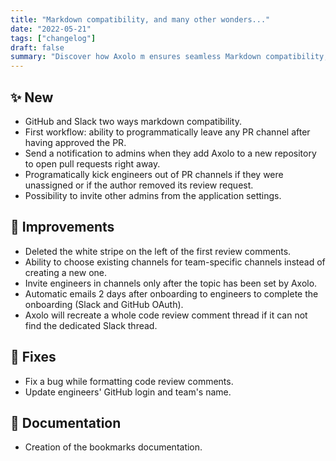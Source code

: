 ```yaml
---
title: "Markdown compatibility, and many other wonders..."
date: "2022-05-21"
tags: ["changelog"]
draft: false
summary: "Discover how Axolo m ensures seamless Markdown compatibility, allowing you to create beautifully formatted content with ease. Explore the many other innovative features and benefits that make our platform the ideal choice for your needs."
---
```


## ✨ New

- GitHub and Slack two ways markdown compatibility.
- First workflow: ability to programmatically leave any PR channel after having approved the PR.
- Send a notification to admins when they add Axolo to a new repository to open pull requests right away.
- Programatically kick engineers out of PR channels if they were unassigned or if the author removed its review request.
- Possibility to invite other admins from the application settings.

## 🔨 Improvements

- Deleted the white stripe on the left of the first review comments.
- Ability to choose existing channels for team-specific channels instead of creating a new one.
- Invite engineers in channels only after the topic has been set by Axolo.
- Automatic emails 2 days after onboarding to engineers to complete the onboarding (Slack and GitHub OAuth).
- Axolo will recreate a whole code review comment thread if it can not find the dedicated Slack thread.

## 🐞 Fixes

- Fix a bug while formatting code review comments.
- Update engineers' GitHub login and team's name.

## 📖 Documentation

- Creation of the bookmarks documentation.
